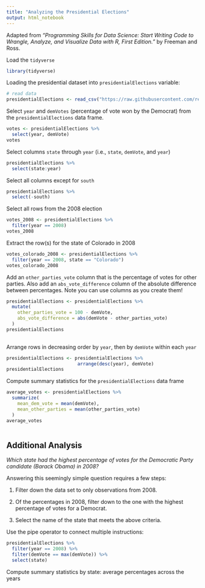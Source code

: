 ---
title: "Analyzing the Presidential Elections"
output: html_notebook
---

Adapted from _"Programming Skills for Data Science: Start Writing Code to Wrangle, Analyze, and Visualize Data with R, First Edition."_ by Freeman and Ross.

Load the `tidyverse`

```{r, message=FALSE, warning=FALSE}
library(tidyverse)
```

Loading the presidential dataset into `presidentialElections` variable:

```{r}
# read data
presidentialElections <- read_csv("https://raw.githubusercontent.com/reisanar/datasets/master/presidentialElections.csv")
```


Select `year` and `demVotes` (percentage of vote won by the Democrat) from the `presidentialElections` data frame.

```{r}
votes <- presidentialElections %>%
  select(year, demVote)
votes
```

Select columns `state` through `year` (i.e., `state`, `demVote`, and `year`)

```{r}
presidentialElections %>%
  select(state:year)
```

Select all columns except for `south`

```{r}
presidentialElections %>%
  select(-south)
```


Select all rows from the 2008 election

```{r}
votes_2008 <- presidentialElections %>%
  filter(year == 2008)
votes_2008
```


Extract the row(s) for the state of Colorado in 2008

```{r}
votes_colorado_2008 <- presidentialElections %>%
  filter(year == 2008, state == "Colorado")
votes_colorado_2008
```

Add an `other_parties_vote` column that is the percentage of votes for other parties. Also add an `abs_vote_difference` column of the absolute difference between percentages. Note you can use columns as you create them!

```{r}
presidentialElections <- presidentialElections %>%
  mutate(
    other_parties_vote = 100 - demVote,
    abs_vote_difference = abs(demVote - other_parties_vote)
  )
presidentialElections
  
```

Arrange rows in decreasing order by `year`, then by `demVote` within each `year`

```{r}
presidentialElections <- presidentialElections %>%
                          arrange(desc(year), demVote)
presidentialElections
```

Compute summary statistics for the `presidentialElections` data frame

```{r}
average_votes <- presidentialElections %>%
  summarize(
    mean_dem_vote = mean(demVote),
    mean_other_parties = mean(other_parties_vote)
  )
average_votes
  
```


## Additional Analysis

_Which state had the highest percentage of votes for the Democratic Party candidate (Barack Obama) in 2008?_

Answering this seemingly simple question requires a few steps:

1. Filter down the data set to only observations from 2008.

2. Of the percentages in 2008, filter down to the one with the highest percentage of votes for a Democrat.

3. Select the name of the state that meets the above criteria.



Use the pipe operator to connect multiple instructions:


```{r}
presidentialElections %>%
  filter(year == 2008) %>%
  filter(demVote == max(demVote)) %>%
  select(state)


```


Compute summary statistics by state: average percentages across the years


